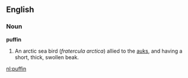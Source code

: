 ==English==

===Noun===

'''puffin'''

#An arctic sea bird (''fratercula arctica'') allied to the [[auk]]s, and having a short, thick, swollen beak.

[[nl:puffin]]